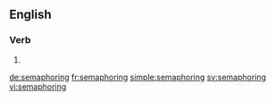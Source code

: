 
==English==

===Verb===
{{head|en}}

# {{present participle of|semaphore}}

[[de:semaphoring]]
[[fr:semaphoring]]
[[simple:semaphoring]]
[[sv:semaphoring]]
[[vi:semaphoring]]
